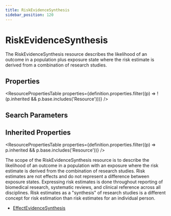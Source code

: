 ```yaml
---
title: RiskEvidenceSynthesis
sidebar_position: 120
---
```



# RiskEvidenceSynthesis

The <Link to="/docs/api/fhir/resources/riskevidencesynthesis">RiskEvidenceSynthesis</Link> resource describes the likelihood of an outcome in a population plus exposure state where the risk estimate is derived from a combination of research studies.

<Tabs queryString="section">
  <TabItem value="schema" label="Schema" default>

## Properties

<ResourcePropertiesTable
  properties={definition.properties.filter((p) => !(p.inherited && p.base.includes('Resource')))}
/>

## Search Parameters

<SearchParamsTable searchParams={definition.searchParameters} />

## Inherited Properties

<ResourcePropertiesTable properties={definition.properties.filter((p) => p.inherited && p.base.includes('Resource'))} />

  </TabItem>
<TabItem value="usage" label="Usage">
<div> <a name="bnc"></a>  <p> The scope of the <Link to="/docs/api/fhir/resources/riskevidencesynthesis">RiskEvidenceSynthesis</Link> resource is to describe the likelihood of an outcome in a population with an exposure where the risk estimate is derived from the combination of research studies. Risk estimates are not effects and do not represent a difference between exposure states.  Expressing risk estimates is done throughout reporting of biomedical research, systematic reviews, and clinical reference across all disciplines.  Risk estimates as a "synthesis" of research studies is a different concept for risk estimation than risk estimates for an individual person.    </p> </div>
</TabItem>


<TabItem value="referencedBy" label="Referenced By">
<ul><li><a href="/docs/api/fhir/resources/effectevidencesynthesis">EffectEvidenceSynthesis</a></li></ul>
</TabItem>
</Tabs>
